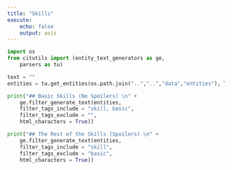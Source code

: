 ```yaml
---
title: "Skills"
execute:
    echo: false
    output: asis
---
```


```python
import os 
from citutils import (entity_text_generators as ge,
    parsers as tu)

text = ""
entities = tu.get_entities(os.path.join("..","..","data","entities"), True)

print("## Basic Skills (No Spoilers) \n" + 
    ge.filter_generate_text(entities, 
    filter_tags_include = "skill, basic",
    filter_tags_exclude = "",
    html_characters = True))

print("## The Rest of the Skills (Spoilers) \n" + 
    ge.filter_generate_text(entities, 
    filter_tags_include = "skill",
    filter_tags_exclude = "basic",
    html_characters = True))

```
